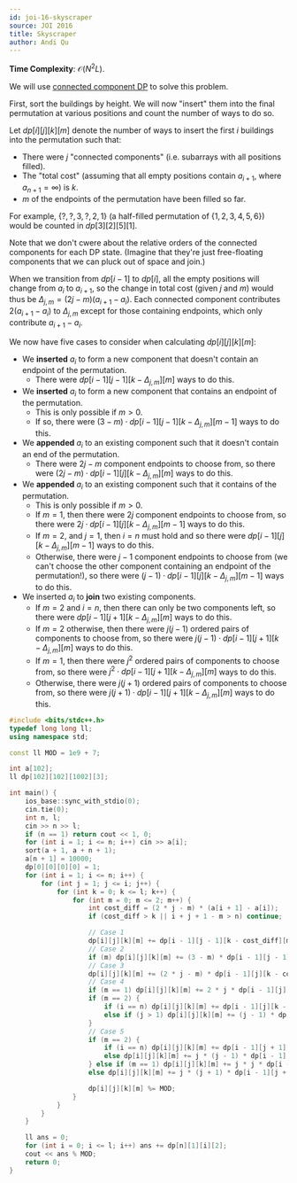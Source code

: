 ```yaml
---
id: joi-16-skyscraper
source: JOI 2016
title: Skyscraper
author: Andi Qu
---
```


**Time Complexity**: $\mathcal O(N^2L)$.

We will use [connected component DP](https://codeforces.com/blog/entry/47764) to solve this problem.

First, sort the buildings by height. We will now "insert" them into the final permutation at various positions and count the number of ways to do so.

Let $dp[i][j][k][m]$ denote the number of ways to insert the first $i$ buildings into the permutation such that:
- There were $j$ "connected components" (i.e. subarrays with all positions filled).
- The "total cost" (assuming that all empty positions contain $a_{i + 1}$, where $a_{n + 1} = \infty$) is $k$.
- $m$ of the endpoints of the permutation have been filled so far.

For example, $\{?, ?, 3, ?, 2, 1\}$ (a half-filled permutation of $\{1, 2, 3, 4, 5, 6\}$) would be counted in $dp[3][2][5][1]$.

Note that we don't cwere about the relative orders of the connected components for each DP state. (Imagine that they're just free-floating components that we can pluck out of space and join.)

When we transition from $dp[i - 1]$ to $dp[i]$, all the empty positions will change from $a_i$ to $a_{i + 1}$, so
the change in total cost (given $j$ and $m$) would thus be $\Delta_{j, m} = (2j - m)(a_{i + 1} - a_i)$. Each connected
component contributes $2(a_{i + 1} - a_i)$ to $\Delta_{j, m}$ except for those containing endpoints, which only contribute $a_{i + 1} - a_i$.

We now have five cases to consider when calculating $dp[i][j][k][m]$:
- We **inserted** $a_i$ to form a new component that doesn't contain an endpoint of the permutation.
    - There were $dp[i - 1][j - 1][k - \Delta_{j, m}][m]$ ways to do this.
- We **inserted** $a_i$ to form a new component that contains an endpoint of the permutation.
    - This is only possible if $m > 0$.
    - If so, there were $(3 - m) \cdot dp[i - 1][j - 1][k - \Delta_{j, m}][m - 1]$ ways to do this.
- We **appended** $a_i$ to an existing component such that it doesn't contain an end of the permutation.
    - There were $2j - m$ component endpoints to choose from, so there were $(2j - m) \cdot dp[i - 1][j][k - \Delta_{j, m}][m]$ ways to do this.
- We **appended** $a_i$ to an existing component such that it contains of the permutation.
    - This is only possible if $m > 0$.
    - If $m = 1$, then there were $2j$ component endpoints to choose from, so there were $2j \cdot dp[i - 1][j][k - \Delta_{j, m}][m - 1]$ ways to do this.
    - If $m = 2$, and $j = 1$, then $i = n$ must hold and so there were $dp[i - 1][j][k - \Delta_{j, m}][m - 1]$ ways to do this.
    - Otherwise, there were $j - 1$ component endpoints to choose from (we can't choose the other component containing an endpoint of the permutation!),
      so there were $(j - 1) \cdot dp[i - 1][j][k - \Delta_{j, m}][m - 1]$ ways to do this.
- We inserted $a_i$ to **join** two existing components.
    - If $m = 2$ and $i = n$, then there can only be two components left, so there were $dp[i - 1][j + 1][k - \Delta_{j, m}][m]$ ways to do this.
    - If $m = 2$ otherwise, then there were $j(j - 1)$ ordered pairs of components to choose from, so there were
      $j(j - 1) \cdot dp[i - 1][j + 1][k - \Delta_{j, m}][m]$ ways to do this.
    - If $m = 1$, then there were $j^2$ ordered pairs of components to choose from, so there were $j^2 \cdot dp[i - 1][j + 1][k - \Delta_{j, m}][m]$
      ways to do this.
    - Otherwise, there were $j(j + 1)$ ordered pairs of components to choose from, so there were $j(j + 1) \cdot dp[i - 1][j + 1][k - \Delta_{j, m}][m]$
      ways to do this. 

```cpp
#include <bits/stdc++.h>
typedef long long ll;
using namespace std;

const ll MOD = 1e9 + 7;

int a[102];
ll dp[102][102][1002][3];

int main() {
	ios_base::sync_with_stdio(0);
	cin.tie(0);
	int n, l;
	cin >> n >> l;
	if (n == 1) return cout << 1, 0;
	for (int i = 1; i <= n; i++) cin >> a[i];
	sort(a + 1, a + n + 1);
	a[n + 1] = 10000;
	dp[0][0][0][0] = 1;
	for (int i = 1; i <= n; i++) {
		for (int j = 1; j <= i; j++) {
			for (int k = 0; k <= l; k++) {
				for (int m = 0; m <= 2; m++) {
					int cost_diff = (2 * j - m) * (a[i + 1] - a[i]);
					if (cost_diff > k || i + j + 1 - m > n) continue;

					// Case 1
					dp[i][j][k][m] += dp[i - 1][j - 1][k - cost_diff][m];
					// Case 2
					if (m) dp[i][j][k][m] += (3 - m) * dp[i - 1][j - 1][k - cost_diff][m - 1];
					// Case 3
					dp[i][j][k][m] += (2 * j - m) * dp[i - 1][j][k - cost_diff][m];
					// Case 4
					if (m == 1) dp[i][j][k][m] += 2 * j * dp[i - 1][j][k - cost_diff][m - 1];
					if (m == 2) {
						if (i == n) dp[i][j][k][m] += dp[i - 1][j][k - cost_diff][m - 1];
						else if (j > 1) dp[i][j][k][m] += (j - 1) * dp[i - 1][j][k - cost_diff][m - 1];
					}
					// Case 5
					if (m == 2) {
						if (i == n) dp[i][j][k][m] += dp[i - 1][j + 1][k - cost_diff][m];
						else dp[i][j][k][m] += j * (j - 1) * dp[i - 1][j + 1][k - cost_diff][m];
					} else if (m == 1) dp[i][j][k][m] += j * j * dp[i - 1][j + 1][k - cost_diff][m]; 
					else dp[i][j][k][m] += j * (j + 1) * dp[i - 1][j + 1][k - cost_diff][m];

					dp[i][j][k][m] %= MOD;
				}
			}
		}
	}

	ll ans = 0;
	for (int i = 0; i <= l; i++) ans += dp[n][1][i][2];
	cout << ans % MOD;
	return 0;
}
```
